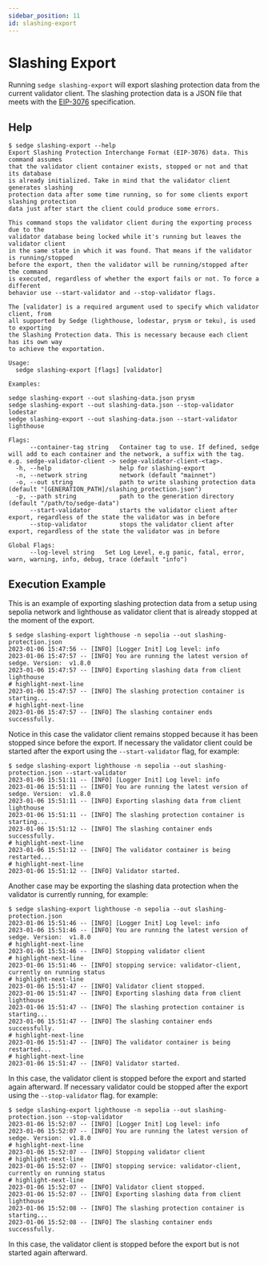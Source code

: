 ```yaml
---
sidebar_position: 11
id: slashing-export
---
```


# Slashing Export

Running `sedge slashing-export` will export slashing protection data from the current validator client. The slashing protection data is a JSON file that meets with the [EIP-3076](https://eips.ethereum.org/EIPS/eip-3076) specification.

## Help

```shell
$ sedge slashing-export --help
Export Slashing Protection Interchange Format (EIP-3076) data. This command assumes
that the validator client container exists, stopped or not and that its database
is already initialized. Take in mind that the validator client generates slashing
protection data after some time running, so for some clients export slashing protection
data just after start the client could produce some errors.

This command stops the validator client during the exporting process due to the
validator database being locked while it's running but leaves the validator client
in the same state in which it was found. That means if the validator is running/stopped
before the export, then the validator will be running/stopped after the command
is executed, regardless of whether the export fails or not. To force a different
behavior use --start-validator and --stop-validator flags.

The [validator] is a required argument used to specify which validator client, from
all supported by Sedge (lighthouse, lodestar, prysm or teku), is used to exporting
the Slashing Protection data. This is necessary because each client has its own way
to achieve the exportation.

Usage:
  sedge slashing-export [flags] [validator]

Examples:

sedge slashing-export --out slashing-data.json prysm
sedge slashing-export --out slashing-data.json --stop-validator lodestar
sedge slashing-export --out slashing-data.json --start-validator lighthouse

Flags:
      --container-tag string   Container tag to use. If defined, sedge will add to each container and the network, a suffix with the tag. e.g. sedge-validator-client -> sedge-validator-client-<tag>.
  -h, --help                   help for slashing-export
  -n, --network string         network (default "mainnet")
  -o, --out string             path to write slashing protection data (default "[GENERATION_PATH]/slashing_protection.json")
  -p, --path string            path to the generation directory (default "/path/to/sedge-data")
      --start-validator        starts the validator client after export, regardless of the state the validator was in before
      --stop-validator         stops the validator client after export, regardless of the state the validator was in before

Global Flags:
      --log-level string   Set Log Level, e.g panic, fatal, error, warn, warning, info, debug, trace (default "info")
```

## Execution Example

This is an example of exporting slashing protection data from a setup using sepolia network and lighthouse as validator client that is already stopped at the moment of the export.

```shell
$ sedge slashing-export lighthouse -n sepolia --out slashing-protection.json
2023-01-06 15:47:56 -- [INFO] [Logger Init] Log level: info
2023-01-06 15:47:57 -- [INFO] You are running the latest version of sedge. Version:  v1.8.0
2023-01-06 15:47:57 -- [INFO] Exporting slashing data from client lighthouse
# highlight-next-line
2023-01-06 15:47:57 -- [INFO] The slashing protection container is starting...
# highlight-next-line
2023-01-06 15:47:57 -- [INFO] The slashing container ends successfully.
```

Notice in this case the validator client remains stopped because it has been stopped since before the export. If necessary the validator client could be started after the export using the `--start-validator` flag, for example:

```shell
$ sedge slashing-export lighthouse -n sepolia --out slashing-protection.json --start-validator
2023-01-06 15:51:11 -- [INFO] [Logger Init] Log level: info
2023-01-06 15:51:11 -- [INFO] You are running the latest version of sedge. Version:  v1.8.0
2023-01-06 15:51:11 -- [INFO] Exporting slashing data from client lighthouse
2023-01-06 15:51:11 -- [INFO] The slashing protection container is starting...
2023-01-06 15:51:12 -- [INFO] The slashing container ends successfully.
# highlight-next-line
2023-01-06 15:51:12 -- [INFO] The validator container is being restarted...
# highlight-next-line
2023-01-06 15:51:12 -- [INFO] Validator started.
```

Another case may be exporting the slashing data protection when the validator is currently running, for example:

```shell
$ sedge slashing-export lighthouse -n sepolia --out slashing-protection.json
2023-01-06 15:51:46 -- [INFO] [Logger Init] Log level: info
2023-01-06 15:51:46 -- [INFO] You are running the latest version of sedge. Version:  v1.8.0
# highlight-next-line
2023-01-06 15:51:46 -- [INFO] Stopping validator client
# highlight-next-line
2023-01-06 15:51:46 -- [INFO] stopping service: validator-client, currently on running status
# highlight-next-line
2023-01-06 15:51:47 -- [INFO] Validator client stopped.
2023-01-06 15:51:47 -- [INFO] Exporting slashing data from client lighthouse
2023-01-06 15:51:47 -- [INFO] The slashing protection container is starting...
2023-01-06 15:51:47 -- [INFO] The slashing container ends successfully.
# highlight-next-line
2023-01-06 15:51:47 -- [INFO] The validator container is being restarted...
# highlight-next-line
2023-01-06 15:51:47 -- [INFO] Validator started.
```

In this case, the validator client is stopped before the export and started again afterward. If necessary validator could be stopped after the export using the `--stop-validator` flag. for example:

 ```shell
$ sedge slashing-export lighthouse -n sepolia --out slashing-protection.json --stop-validator
2023-01-06 15:52:07 -- [INFO] [Logger Init] Log level: info
2023-01-06 15:52:07 -- [INFO] You are running the latest version of sedge. Version:  v1.8.0
# highlight-next-line
2023-01-06 15:52:07 -- [INFO] Stopping validator client
# highlight-next-line
2023-01-06 15:52:07 -- [INFO] stopping service: validator-client, currently on running status
# highlight-next-line
2023-01-06 15:52:07 -- [INFO] Validator client stopped.
2023-01-06 15:52:07 -- [INFO] Exporting slashing data from client lighthouse
2023-01-06 15:52:08 -- [INFO] The slashing protection container is starting...
2023-01-06 15:52:08 -- [INFO] The slashing container ends successfully.
 ```

In this case, the validator client is stopped before the export but is not started again afterward.
